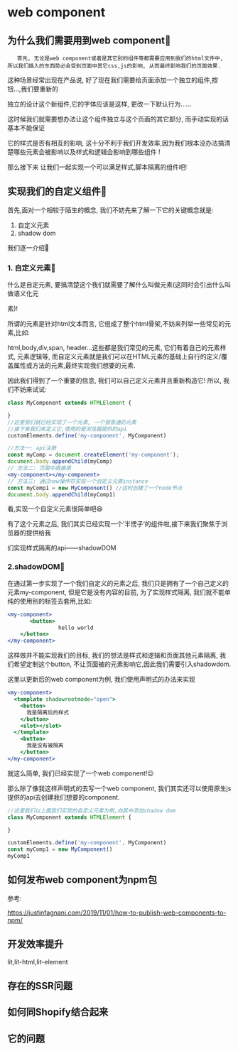 # web component

## 为什么我们需要用到web component🫠

       首先, 无论是web component或者是其它别的组件等都需要应用到我们的html文件中, 所以我们插入的东西势必会受到页面中其它css,js的影响, 从而最终影响我们的页面效果.

这种场景经常出现在产品说, 好了现在我们需要给页面添加一个独立的组件,按钮…,我们要重新的

独立的设计这个新组件,它的字体应该是这样, 更改一下默认行为…...

这时候我们就需要想办法让这个组件独立与这个页面的其它部分, 而手动实现的话基本不能保证

它的样式是否有相互的影响, 这十分不利于我们开发效率,因为我们根本没办法搞清楚哪些元素会被影响以及样式和逻辑会影响到哪些组件 !

那么接下来 让我们一起实现一个可以满足样式,脚本隔离的组件吧!

## 实现我们的自定义组件🤗

首先,面对一个相较于陌生的概念, 我们不妨先来了解一下它的关键概念就是: 

1. 自定义元素
2. shadow dom

我们逐一介绍🤒

### 1. 自定义元素🤨

什么是自定元素, 要搞清楚这个我们就需要了解什么叫做元素(这同时会引出什么叫做语义化元

素)!

所谓的元素是针对html文本而言, 它组成了整个html骨架,不妨来列举一些常见的元素,比如: 

html,body,div,span, header…这些都是我们常见的元素, 它们有着自己的元素样式, 元素逻辑等, 而自定义元素就是我们可以在HTML元素的基础上自行的定义/覆盖属性或方法的元素,最终实现我们想要的元素.

因此我们得到了一个重要的信息, 我们可以自己定义元素并且重新构造它! 所以, 我们不妨来试试:

```jsx
class MyComponent extends HTMLElement {

}
//这里我们就已经实现了一个元素, 一个很普通的元素
//接下来我们来定义它,使用的是浏览器提供的api
customElements.define('my-component', MyComponent)

//方法一: api注册
const myComp = document.createElement('my-component');
document.body.appendChild(myComp)
// 方法二: 页面中直接用
<my-component></my-component>
// 方法三: 通过new操作符实现一个自定义元素instance
const myComp1 = new MyComponent() //这时创建了一个node节点
document.body.appendChild(myComp1)
```

看,实现一个自定义元素很简单吧😆

有了这个元素之后, 我们其实已经实现一个’半愣子‘的组件啦,接下来我们聚焦于浏览器的提供给我

们实现样式隔离的api——shadowDOM

### 2.shadowDOM🤩

在通过第一步实现了一个我们自定义的元素之后, 我们只是拥有了一个自己定义的元素my-component, 但是它是没有内容的目前, 为了实现样式隔离, 我们就不能单纯的使用别的标签去套用,比如:

```jsx
<my-component>
	   <button>
				hello world
    </button>
</my-component>
```

这样做并不能实现我们的目标, 我们的想法是样式和逻辑和页面其他元素隔离, 我们希望定制这个button, 不让页面被的元素影响它,因此我们需要引入shadowdom.

这里以更新后的web component为例, 我们使用声明式的办法来实现

```jsx
<my-component>
  <template shadowrootmode="open">
    <button>
      我是隔离后的样式
    </button>
    <slot></slot>
  </template>
    <button>
      我是没有被隔离
    </button>
</my-component>
```

就这么简单, 我们已经实现了一个web component!😉

那么除了像我这样声明式的去写一个web component, 我们其实还可以使用原生js提供的api去创建我们想要的component.

```jsx
//这里我们以上面我们实现的自定义元素为例,向其中添加shadow dom
class MyComponent extends HTMLElement {

}

customElements.define('my-component', MyComponent)
const myComp1 = new MyComponent() 
myComp1

```

## 如何发布web component为npm包

参考: 

https://justinfagnani.com/2019/11/01/how-to-publish-web-components-to-npm/

## 开发效率提升

lit,lit-html,lit-element

## 存在的SSR问题

## 如何同Shopify结合起来

## 它的问题